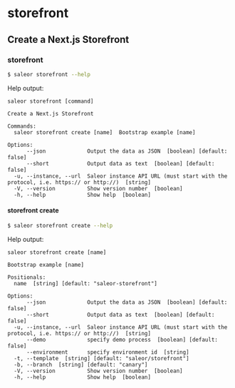 # storefront

## Create a Next.js Storefront

### storefront

```sh
$ saleor storefront --help
```

Help output:

```
saleor storefront [command]

Create a Next.js Storefront

Commands:
  saleor storefront create [name]  Bootstrap example [name]

Options:
      --json             Output the data as JSON  [boolean] [default: false]
      --short            Output data as text  [boolean] [default: false]
  -u, --instance, --url  Saleor instance API URL (must start with the protocol, i.e. https:// or http://)  [string]
  -V, --version          Show version number  [boolean]
  -h, --help             Show help  [boolean]
```

#### storefront create

```sh
$ saleor storefront create --help
```

Help output:

```
saleor storefront create [name]

Bootstrap example [name]

Positionals:
  name  [string] [default: "saleor-storefront"]

Options:
      --json             Output the data as JSON  [boolean] [default: false]
      --short            Output data as text  [boolean] [default: false]
  -u, --instance, --url  Saleor instance API URL (must start with the protocol, i.e. https:// or http://)  [string]
      --demo             specify demo process  [boolean] [default: false]
      --environment      specify environment id  [string]
  -t, --template  [string] [default: "saleor/storefront"]
  -b, --branch  [string] [default: "canary"]
  -V, --version          Show version number  [boolean]
  -h, --help             Show help  [boolean]
```
